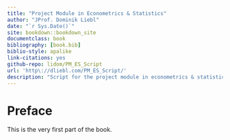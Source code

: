 ```yaml
--- 
title: "Project Module in Econometrics & Statistics"
author: "JProf. Dominik Liebl"
date: "`r Sys.Date()`"
site: bookdown::bookdown_site
documentclass: book
bibliography: [book.bib]
biblio-style: apalike
link-citations: yes
github-repo: lidom/PM_ES_Script
url: 'http\://dliebl.com/PM_ES_Script/'
description: "Script for the project module in econometrics & statistics."
---
```


# Preface {-}

This is the very first part of the book.
